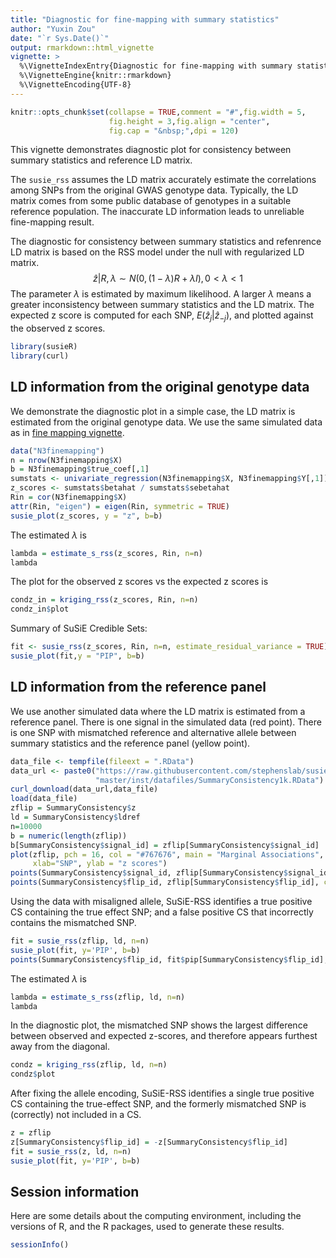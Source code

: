 ```yaml
---
title: "Diagnostic for fine-mapping with summary statistics"
author: "Yuxin Zou"
date: "`r Sys.Date()`"
output: rmarkdown::html_vignette
vignette: >
  %\VignetteIndexEntry{Diagnostic for fine-mapping with summary statistics}
  %\VignetteEngine{knitr::rmarkdown}
  %\VignetteEncoding{UTF-8}
---
```


```r
knitr::opts_chunk$set(collapse = TRUE,comment = "#",fig.width = 5,
                      fig.height = 3,fig.align = "center",
                      fig.cap = "&nbsp;",dpi = 120)
```

This vignette demonstrates diagnostic plot for consistency between summary statistics and reference LD matrix. 

The `susie_rss` assumes the LD matrix accurately estimate the correlations among SNPs from the original GWAS genotype data. Typically, the LD matrix comes from some public database of genotypes in a suitable reference population. The inaccurate LD information leads to unreliable fine-mapping result.

The diagnostic for consistency between summary statistics and refenrence LD matrix is based on the RSS model under the null with regularized LD matrix.
$$
\hat{z} | R, \lambda \sim N(0, (1-\lambda)R + \lambda I), 0<\lambda<1
$$
The parameter $\lambda$ is estimated by maximum likelihood. A larger $\lambda$ means a greater inconsistency between summary statistics and the LD matrix. The expected z score is computed for each SNP, $E(\hat{z}_j | \hat{z}_{-j})$, and plotted against the observed z scores.

```r
library(susieR)
library(curl)
```

## LD information from the original genotype data

We demonstrate the diagnostic plot in a simple case, the LD matrix is estimated from the original genotype data. We use the same simulated data as in [fine mapping vignette](finemapping.html). 

```r
data("N3finemapping")
n = nrow(N3finemapping$X)
b = N3finemapping$true_coef[,1]
sumstats <- univariate_regression(N3finemapping$X, N3finemapping$Y[,1])
z_scores <- sumstats$betahat / sumstats$sebetahat
Rin = cor(N3finemapping$X)
attr(Rin, "eigen") = eigen(Rin, symmetric = TRUE)
susie_plot(z_scores, y = "z", b=b)
```

The estimated $\lambda$ is
```r
lambda = estimate_s_rss(z_scores, Rin, n=n)
lambda
```

The plot for the observed z scores vs the expected z scores is 
```r
condz_in = kriging_rss(z_scores, Rin, n=n)
condz_in$plot
```

Summary of SuSiE Credible Sets:
```r
fit <- susie_rss(z_scores, Rin, n=n, estimate_residual_variance = TRUE)
susie_plot(fit,y = "PIP", b=b)
```

## LD information from the reference panel

We use another simulated data where the LD matrix is estimated from a reference panel. There is one signal in the simulated data (red point). There is one SNP with mismatched reference and alternative allele between summary statistics and the reference panel (yellow point).

```r
data_file <- tempfile(fileext = ".RData")
data_url <- paste0("https://raw.githubusercontent.com/stephenslab/susieR/",
                   "master/inst/datafiles/SummaryConsistency1k.RData")
curl_download(data_url,data_file)
load(data_file)
zflip = SummaryConsistency$z
ld = SummaryConsistency$ldref
n=10000
b = numeric(length(zflip))
b[SummaryConsistency$signal_id] = zflip[SummaryConsistency$signal_id]
plot(zflip, pch = 16, col = "#767676", main = "Marginal Associations", 
     xlab="SNP", ylab = "z scores")
points(SummaryConsistency$signal_id, zflip[SummaryConsistency$signal_id], col=2, pch=16)
points(SummaryConsistency$flip_id, zflip[SummaryConsistency$flip_id], col=7, pch=16)
```
Using the data with misaligned allele, SuSiE-RSS identifies a true positive CS containing the true effect SNP; and a false positive CS that incorrectly contains the mismatched SNP.
```r
fit = susie_rss(zflip, ld, n=n)
susie_plot(fit, y='PIP', b=b)
points(SummaryConsistency$flip_id, fit$pip[SummaryConsistency$flip_id], col=7, pch=16)
```

The estimated $\lambda$ is
```r
lambda = estimate_s_rss(zflip, ld, n=n)
lambda
```

In the diagnostic plot, the mismatched SNP shows the largest difference between observed and expected z-scores, and therefore appears furthest away from the diagonal.

```r
condz = kriging_rss(zflip, ld, n=n)
condz$plot
```

After fixing the allele encoding, SuSiE-RSS identifies a single true positive CS containing the true-effect SNP, and the formerly mismatched SNP is (correctly) not included in a CS.

```r
z = zflip
z[SummaryConsistency$flip_id] = -z[SummaryConsistency$flip_id]
fit = susie_rss(z, ld, n=n)
susie_plot(fit, y='PIP', b=b)
```

## Session information

Here are some details about the computing environment, including the
versions of R, and the R packages, used to generate these results.

```r
sessionInfo()
```
